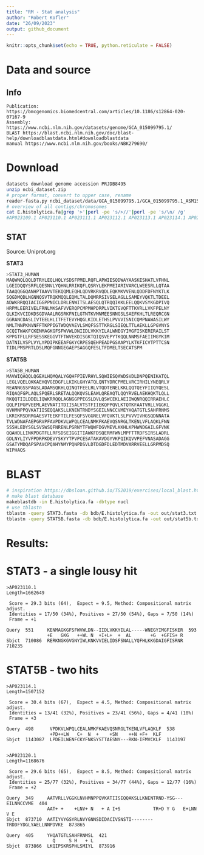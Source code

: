 ```yaml
---
title: "RM - Stat analysis"
author: "Robert Kofler"
date: "26/09/2023"
output: github_document
---
```


```r
knitr::opts_chunk$set(echo = TRUE, python.reticulate = FALSE)
```

# Data and source
## Info  

```remark
Publication: https://bmcgenomics.biomedcentral.com/articles/10.1186/s12864-020-07167-9
Assembly: https://www.ncbi.nlm.nih.gov/datasets/genome/GCA_015099795.1/
BLAST https://blast.ncbi.nlm.nih.gov/doc/blast-help/downloadblastdata.html#downloadblastdata
manual https://www.ncbi.nlm.nih.gov/books/NBK279690/
```

# Download
```bash
datasets download genome accession PRJDB8495
unzip ncbi_dataset.zip
# proper format, convert to upper case, rename
reader-fasta.py ncbi_dataset/data/GCA_015099795.1/GCA_015099795.1_ASM1509979v1_genomic.fna |fasta-formatter-fasta.py --upper | fasta-writter.py > E.histolytica.fa
# overview of all contigs/chromosomes
cat E.histolytica.fa|grep '>'|perl -pe 's/>//'|perl -pe 's/\n/ /g'
#AP023109.1 AP023110.1 AP023111.1 AP023112.1 AP023113.1 AP023114.1 AP023115.1 AP023116.1 AP023117.1 AP023118.1 AP023119.1 AP023120.1 AP023121.1 AP023122.1 AP023123.1 AP023124.1 AP023125.1 AP023126.1 AP023127.1 AP023128.1 AP023129.1 AP023130.1 AP023131.1 AP023132.1 AP023133.1 AP023134.1 AP023135.1 AP023136.1 AP023137.1 AP023138.1 AP023139.1 AP023140.1 AP023141.1 AP023142.1 AP023143.1 AP023144.1 AP023145.1 AP023146.1 AP023147.1  
```

## STAT
Source: Uniprot.org

**STAT3**
```bash
>STAT3_HUMAN
MAQWNQLQQLDTRYLEQLHQLYSDSFPMELRQFLAPWIESQDWAYAASKESHATLVFHNL
LGEIDQQYSRFLQESNVLYQHNLRRIKQFLQSRYLEKPMEIARIVARCLWEESRLLQTAA
TAAQQGGQANHPTAAVVTEKQQMLEQHLQDVRKRVQDLEQKMKVVENLQDDFDFNYKTLK
SQGDMQDLNGNNQSVTRQKMQQLEQMLTALDQMRRSIVSELAGLLSAMEYVQKTLTDEEL
ADWKRRQQIACIGGPPNICLDRLENWITSLAESQLQTRQQIKKLEELQQKVSYKGDPIVQ
HRPMLEERIVELFRNLMKSAFVVERQPCMPMHPDRPLVIKTGVQFTTKVRLLVKFPELNY
QLKIKVCIDKDSGDVAALRGSRKFNILGTNTKVMNMEESNNGSLSAEFKHLTLREQRCGN
GGRANCDASLIVTEELHLITFETEVYHQGLKIDLETHSLPVVVISNICQMPNAWASILWY
NMLTNNPKNVNFFTKPPIGTWDQVAEVLSWQFSSTTKRGLSIEQLTTLAEKLLGPGVNYS
GCQITWAKFCKENMAGKGFSFWVWLDNIIDLVKKYILALWNEGYIMGFISKERERAILST
KPPGTFLLRFSESSKEGGVTFTWVEKDISGKTQIQSVEPYTKQQLNNMSFAEIIMGYKIM
DATNILVSPLVYLYPDIPKEEAFGKYCRPESQEHPEADPGSAAPYLKTKFICVTPTTCSN
TIDLPMSPRTLDSLMQFGNNGEGAEPSAGGQFESLTFDMELTSECATSPM
```

**STAT5B**
```bash
>STA5B_HUMAN
MAVWIQAQQLQGEALHQMQALYGQHFPIEVRHYLSQWIESQAWDSVDLDNPQENIKATQL
LEGLVQELQKKAEHQVGEDGFLLKIKLGHYATQLQNTYDRCPMELVRCIRHILYNEQRLV
REANNGSSPAGSLADAMSQKHLQINQTFEELRLVTQDTENELKKLQQTQEYFIIQYQESL
RIQAQFGPLAQLSPQERLSRETALQQKQVSLEAWLQREAQTLQQYRVELAEKHQKTLQLL
RKQQTIILDDELIQWKRRQQLAGNGGPPEGSLDVLQSWCEKLAEIIWQNRQQIRRAEHLC
QQLPIPGPVEEMLAEVNATITDIISALVTSTFIIEKQPPQVLKTQTKFAATVRLLVGGKL
NVHMNPPQVKATIISEQQAKSLLKNENTRNDYSGEILNNCCVMEYHQATGTLSAHFRNMS
LKRIKRSDRRGAESVTEEKFTILFESQFSVGGNELVFQVKTLSLPVVVIVHGSQDNNATA
TVLWDNAFAEPGRVPFAVPDKVLWPQLCEALNMKFKAEVQSNRGLTKENLVFLAQKLFNN
SSSHLEDYSGLSVSWSQFNRENLPGRNYTFWQWFDGVMEVLKKHLKPHWNDGAILGFVNK
QQAHDLLINKPDGTFLLRFSDSEIGGITIAWKFDSQERMFWNLMPFTTRDFSIRSLADRL
GDLNYLIYVFPDRPKDEVYSKYYTPVPCESATAKAVDGYVKPQIKQVVPEFVNASADAGG
GSATYMDQAPSPAVCPQAHYNMYPQNPDSVLDTDGDFDLEDTMDVARRVEELLGRPMDSQ
WIPHAQS
```

# BLAST
```bash
# inspiration https://dbsloan.github.io/TS2019/exercises/local_blast.html
# make blast database
makeblastdb -in E.histolytica.fa -dbtype nucl  
# use tblastn
tblastn -query STAT3.fasta -db bdb/E.histolytica.fa -out out/stat3.txt
tblastn -query STAT5B.fasta -db bdb/E.histolytica.fa -out out/stat5b.txt
```

# Results:
# STAT3 - a single lousy hit
```remark
>AP023110.1
Length=1662649

 Score = 29.3 bits (64),  Expect = 9.5, Method: Compositional matrix adjust.
 Identities = 17/50 (34%), Positives = 27/50 (54%), Gaps = 7/50 (14%)
 Frame = +1

Query  551     KENMAGKGFSFWVWLDN--IIDLVKKYILAL-----WNEGYIMGFISKER  593
               +E   GKG   ++WL N  +I+L+  +  AL       +G  +GFIS+ R
Sbjct  710086  RERKNGKGVGNYIWLKNKVVIELIDSFSNALLYQFHLKKGDAIGFISRNR  710235
```

# STAT5B - two hits
```remark
>AP023114.1
Length=1507152

 Score = 30.4 bits (67),  Expect = 4.5, Method: Compositional matrix adjust.
 Identities = 13/41 (32%), Positives = 23/41 (56%), Gaps = 4/41 (10%)
 Frame = +3

Query  498      VPDKVLWPQLCEALNMKFKAEVQSNRGLTKENLVFLAQKLF  538
                +PD++LW   C+  N  +    +SN    ++N +F+  KLF
Sbjct  1143087  LPDEILWENFCKYFNKSYSTTAESNY---RKN-IFMVCKLF  1143197


>AP023120.1
Length=1168676

 Score = 29.6 bits (65),  Expect = 8.5, Method: Compositional matrix adjust.
 Identities = 25/77 (32%), Positives = 34/77 (44%), Gaps = 12/77 (16%)
 Frame = +2

Query  349     AATVRLLVGGKLNVHMNPPQVKATIISEQQAKSLLKNENTRND-YSG---EILNNCCVME  404
               AAT+ +    +LNV+ N   + A I+S            TR+D Y G   E+LNN  V E
Sbjct  873710  AATIYVYGSYRLNVYGNNSDIDACIVSNSTI--------TRDDFYDGLYAELLNNPDVKE  873865

Query  405     YHQATGTLSAHFRNMSL  421
                 Q     S H   + L
Sbjct  873866  LKQIPSKRSPHLSMIYL  873916
```








